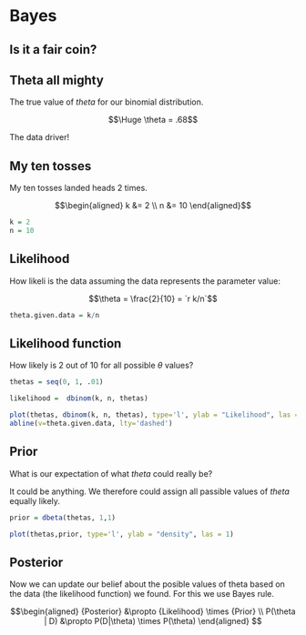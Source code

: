 # Bayes

## Is it a fair coin?

## Theta all mighty

The true value of $theta$ for our binomial distribution.

<style>
#MathJax-Span-8 { text-shadow: 0 0 3px rgb(217, 164, 65), 0 0 8px rgb(192, 168, 104); }
</style>

$$\Huge \theta = .68$$

The data driver!

## My ten tosses

My ten tosses landed heads 2 times.

$$\begin{aligned}
  k &= 2 \\
  n &= 10
  \end{aligned}$$
  
```r
k = 2
n = 10
```

## Likelihood

How likeli is the data assuming the data represents the parameter value:

<style>
#MathJax-Span-8 { text-shadow: 0 0 3px rgb(217,164,65), 0 0 8px rgb(192,168,104); }
</style>

$$\theta = \frac{2}{10} = `r k/n`$$
```r
theta.given.data = k/n
```

## Likelihood function

How likely is 2 out of 10 for all possible $\theta$ values?

```r
thetas = seq(0, 1, .01)

likelihood =  dbinom(k, n, thetas)

plot(thetas, dbinom(k, n, thetas), type='l', ylab = "Likelihood", las = 1)
abline(v=theta.given.data, lty='dashed')
```

## Prior

What is our expectation of what $theta$ could really be?

It could be anything. We therefore could assign all passible values of $theta$ equally likely.

```r
prior = dbeta(thetas, 1,1)

plot(thetas,prior, type='l', ylab = "density", las = 1)
```

## Posterior

Now we can update our belief about the posible values of theta based on the data (the likelihood function) we found. For this we use Bayes rule.

$$\begin{aligned}
  {Posterior} &\propto {Likelihood} \times {Prior} \\
  P(\theta | D) &\propto P(D|\theta) \times P(\theta)
  \end{aligned}
$$


